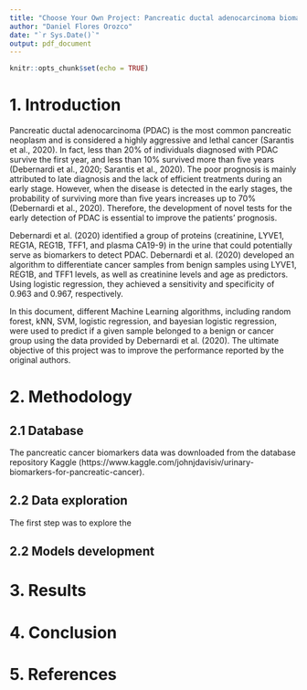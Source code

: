 ```yaml
---
title: "Choose Your Own Project: Pancreatic ductal adenocarcinoma biomarkers"
author: "Daniel Flores Orozco"
date: "`r Sys.Date()`"
output: pdf_document
---
```


```r
knitr::opts_chunk$set(echo = TRUE)
```

# 1. Introduction 

Pancreatic ductal adenocarcinoma (PDAC) is the most common pancreatic neoplasm and is considered a highly aggressive and lethal cancer (Sarantis et al., 2020). In fact, less than 20% of individuals diagnosed with PDAC survive the first year, and less than 10% survived more than five years (Debernardi et al., 2020; Sarantis et al., 2020). The poor prognosis is mainly attributed to late diagnosis and the lack of efficient treatments during an early stage. However, when the disease is detected in the early stages, the probability of surviving more than five years increases up to 70% (Debernardi et al., 2020). Therefore, the development of novel tests for the early detection of PDAC is essential to improve the patients' prognosis. 

Debernardi et al. (2020) identified a group of proteins (creatinine, LYVE1, REG1A, REG1B, TFF1, and plasma CA19-9) in the urine that could potentially serve as biomarkers to detect PDAC. Debernardi et al. (2020) developed an algorithm to differentiate cancer samples from benign samples using LYVE1, REG1B, and TFF1 levels, as well as creatinine levels and age as predictors. Using logistic regression, they achieved a sensitivity and specificity of 0.963 and 0.967, respectively.

In this document, different Machine Learning algorithms, including random forest, kNN, SVM, logistic regression, and bayesian logistic regression, were used to predict if a given sample belonged to a benign or cancer group using the data provided by Debernardi et al. (2020). The ultimate objective of this project was to improve the performance reported by the original authors.  



# 2. Methodology

## 2.1 Database
The pancreatic cancer biomarkers data was downloaded from the database repository Kaggle (https://www.kaggle.com/johnjdavisiv/urinary-biomarkers-for-pancreatic-cancer).  

## 2.2 Data exploration 

The first step was to explore the 


## 2.2 Models development 


# 3. Results 



# 4. Conclusion 


# 5. References  
